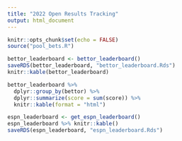 ```yaml
---
title: "2022 Open Results Tracking"
output: html_document
---
```


```r
knitr::opts_chunk$set(echo = FALSE)
source("pool_bets.R")
```

```r
bettor_leaderboard <- bettor_leaderboard()
saveRDS(bettor_leaderboard, "bettor_leaderboard.Rds")
knitr::kable(bettor_leaderboard)
```

```r
bettor_leaderboard %>% 
  dplyr::group_by(bettor) %>% 
  dplyr::summarize(score = sum(score)) %>% 
  knitr::kable(format = "html")
```

```r
espn_leaderboard <- get_espn_leaderboard()
espn_leaderboard %>% knitr::kable()
saveRDS(espn_leaderboard, "espn_leaderboard.Rds")
```